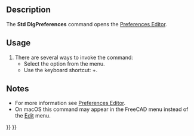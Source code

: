 <languages/>

{{Docnav
|[[Std_UserEditMode|UserEditMode]]
|
|[[Std_Edit_Menu|Std Edit Menu]]
|IconL=Std_UserEditMode.svg
|IconR=
|IconC=Freecad.svg
}}

{{GuiCommand
|Name=Std DlgPreferences
|MenuLocation=Edit → Preferences...
|Workbenches=All
|Shortcut={{KEY|Ctrl}}+{{KEY|,}}
|SeeAlso=[[Preferences_Editor|Preferences Editor]]
}}

==Description==

The '''Std DlgPreferences''' command opens the [[Preferences_Editor|Preferences Editor]].

==Usage==

# There are several ways to invoke the command:
#* Select the {{MenuCommand|Edit → [[Image:Std_DlgPreferences.svg|16px]] Preferences...}} option from the menu.
#* Use the keyboard shortcut: {{KEY|Ctrl}}+{{KEY|,}}. {{Version|1.1}}

==Notes==

* For more information see [[Preferences_Editor|Preferences Editor]].
* On macOS this command may appear in the FreeCAD menu instead of the [[Std_Edit_Menu|Edit]] menu.


{{Docnav
|[[Std_UserEditMode|UserEditMode]]
|
|[[Std_Edit_Menu|Std Edit Menu]]
|IconL=Std_UserEditMode.svg
|IconR=
|IconC=Freecad.svg
}}

{{Std_Base_navi{{#translation:}}}}
{{Userdocnavi{{#translation:}}}}
